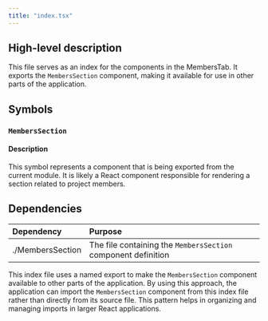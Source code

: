 ```yaml
---
title: "index.tsx"
---
```


## High-level description
This file serves as an index for the components in the MembersTab. It exports the `MembersSection` component, making it available for use in other parts of the application.

## Symbols

### `MembersSection`
#### Description
This symbol represents a component that is being exported from the current module. It is likely a React component responsible for rendering a section related to project members.

## Dependencies
| Dependency | Purpose |
|:-----------|:--------|
| ./MembersSection | The file containing the `MembersSection` component definition |

This index file uses a named export to make the `MembersSection` component available to other parts of the application. By using this approach, the application can import the `MembersSection` component from this index file rather than directly from its source file. This pattern helps in organizing and managing imports in larger React applications.